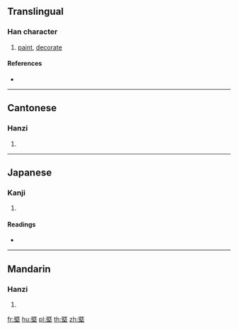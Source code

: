 {{also|墍}}
==Translingual==

===Han character===
{{Han char|rn=32|rad=土|as=09|sn=12|four=71104|canj=AUG|ids=⿱既土}}

# [[paint]], [[decorate]]

====References====
* {{Han ref|kx=0234.271|hdz=10468.040|uh=5848|ud=22600}}

----

==Cantonese==

===Hanzi===
{{yue-hanzi|jyut=|y=kei3}}

# {{defn|lang=yue|sort=土09}}

----

==Japanese==

===Kanji===
{{ja-kanji|grade=|rs=土09}}

# {{defn|lang=ja|sort=土09}}

====Readings====
* {{ja-readings|on=[[き]] (ki), [[ぎ]] (gi), [[け]] (ke), [[かい]] (kai), [[がい]] (gai)|kun=[[ぬる]] (nuru), [[かざる]] (kazaru), [[とる]] (toru), [[いこう]] (ikou)}}

----

==Mandarin==

===Hanzi===
{{cmn-hanzi|pin=[[jì]] ([[ji4]])|wg=chi<sup>4</sup>}}

# {{defn|lang=cmn|sort=土09}}

[[fr:塈]]
[[hu:塈]]
[[pl:塈]]
[[th:塈]]
[[zh:塈]]